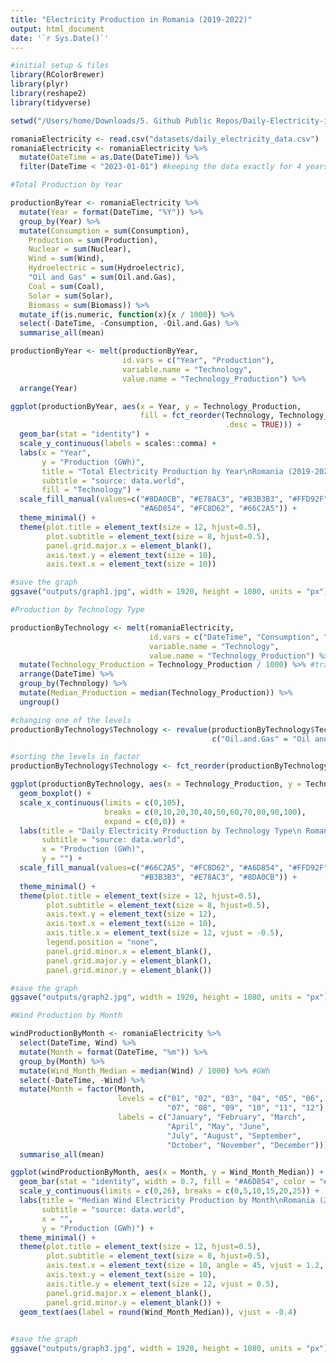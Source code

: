 ```yaml
---
title: "Electricity Production in Romania (2019-2022)"
output: html_document
date: '`r Sys.Date()`'
---
```


```r
#initial setup & files
library(RColorBrewer)
library(plyr)
library(reshape2)
library(tidyverse)

setwd("/Users/home/Downloads/5. Github Public Repos/Daily-Electricity-in-Romania--2019-2023--EDA")

romaniaElectricity <- read.csv("datasets/daily_electricity_data.csv")
romaniaElectricity <- romaniaElectricity %>%
  mutate(DateTime = as.Date(DateTime)) %>%
  filter(DateTime < "2023-01-01") #keeping the data exactly for 4 years (2019-2022)
```



```r
#Total Production by Year

productionByYear <- romaniaElectricity %>%
  mutate(Year = format(DateTime, "%Y")) %>%
  group_by(Year) %>%
  mutate(Consumption = sum(Consumption),
    Production = sum(Production),
    Nuclear = sum(Nuclear),
    Wind = sum(Wind),
    Hydroelectric = sum(Hydroelectric),
    "Oil and Gas" = sum(Oil.and.Gas),
    Coal = sum(Coal),
    Solar = sum(Solar),
    Biomass = sum(Biomass)) %>%
  mutate_if(is.numeric, function(x){x / 1000}) %>%
  select(-DateTime, -Consumption, -Oil.and.Gas) %>%
  summarise_all(mean)

productionByYear <- melt(productionByYear, 
                         id.vars = c("Year", "Production"),
                         variable.name = "Technology",
                         value.name = "Technology_Production") %>%
  arrange(Year)

ggplot(productionByYear, aes(x = Year, y = Technology_Production,
                             fill = fct_reorder(Technology, Technology_Production, 
                                                .desc = TRUE))) + 
  geom_bar(stat = "identity") +
  scale_y_continuous(labels = scales::comma) +
  labs(x = "Year",
       y = "Production (GWh)",
       title = "Total Electricity Production by Year\nRomania (2019-2022)",
       subtitle = "source: data.world",
       fill = "Technology") +
  scale_fill_manual(values=c("#8DA0CB", "#E78AC3", "#B3B3B3", "#FFD92F",
                             "#A6D854", "#FC8D62", "#66C2A5")) +
  theme_minimal() +
  theme(plot.title = element_text(size = 12, hjust=0.5),
        plot.subtitle = element_text(size = 8, hjust=0.5),
        panel.grid.major.x = element_blank(),
        axis.text.y = element_text(size = 10),
        axis.text.x = element_text(size = 10))

#save the graph
ggsave("outputs/graph1.jpg", width = 1920, height = 1080, units = "px")
```


```r
#Production by Technology Type

productionByTechnology <- melt(romaniaElectricity,
                               id.vars = c("DateTime", "Consumption", "Production"),
                               variable.name = "Technology",
                               value.name = "Technology_Production") %>%
  mutate(Technology_Production = Technology_Production / 1000) %>% #transform to GWh
  arrange(DateTime) %>%
  group_by(Technology) %>%
  mutate(Median_Production = median(Technology_Production)) %>%
  ungroup()

#changing one of the levels
productionByTechnology$Technology <- revalue(productionByTechnology$Technology,
                                             c("Oil.and.Gas" = "Oil and Gas"))

#sorting the levels in factor
productionByTechnology$Technology <- fct_reorder(productionByTechnology$Technology, productionByTechnology$Median_Production)

ggplot(productionByTechnology, aes(x = Technology_Production, y = Technology, fill = Technology)) +
  geom_boxplot() +
  scale_x_continuous(limits = c(0,105), 
                     breaks = c(0,10,20,30,40,50,60,70,80,90,100), 
                     expand = c(0,0)) +
  labs(title = "Daily Electricity Production by Technology Type\n Romania (2019-2022)",
       subtitle = "source: data.world",
       x = "Production (GWh)",
       y = "") + 
  scale_fill_manual(values=c("#66C2A5", "#FC8D62", "#A6D854", "#FFD92F",
                             "#B3B3B3", "#E78AC3", "#8DA0CB")) +
  theme_minimal() +
  theme(plot.title = element_text(size = 12, hjust=0.5),
        plot.subtitle = element_text(size = 8, hjust=0.5),
        axis.text.y = element_text(size = 12),
        axis.text.x = element_text(size = 10),
        axis.title.x = element_text(size = 12, vjust = -0.5),
        legend.position = "none",
        panel.grid.minor.x = element_blank(),
        panel.grid.major.y = element_blank(),
        panel.grid.minor.y = element_blank())

#save the graph
ggsave("outputs/graph2.jpg", width = 1920, height = 1080, units = "px")
```

```r
#Wind Production by Month

windProductionByMonth <- romaniaElectricity %>%
  select(DateTime, Wind) %>%
  mutate(Month = format(DateTime, "%m")) %>%
  group_by(Month) %>%
  mutate(Wind_Month_Median = median(Wind) / 1000) %>% #GWh
  select(-DateTime, -Wind) %>%
  mutate(Month = factor(Month, 
                        levels = c("01", "02", "03", "04", "05", "06",
                                   "07", "08", "09", "10", "11", "12"),
                        labels = c("January", "February", "March",
                                   "April", "May", "June",
                                   "July", "August", "September",
                                   "October", "November", "December"))) %>%
  summarise_all(mean)

ggplot(windProductionByMonth, aes(x = Month, y = Wind_Month_Median)) +
  geom_bar(stat = "identity", width = 0.7, fill = "#A6D854", color = "#000000") +
  scale_y_continuous(limits = c(0,26), breaks = c(0,5,10,15,20,25)) +
  labs(title = "Median Wind Electricity Production by Month\nRomania (2019-2022)",
       subtitle = "source: data.world",
       x = "",
       y = "Production (GWh)") +
  theme_minimal() +
  theme(plot.title = element_text(size = 12, hjust=0.5),
        plot.subtitle = element_text(size = 8, hjust=0.5),
        axis.text.x = element_text(size = 10, angle = 45, vjust = 1.2, hjust = 1.1),
        axis.text.y = element_text(size = 10),
        axis.title.y = element_text(size = 12, vjust = 0.5),
        panel.grid.major.x = element_blank(),
        panel.grid.minor.y = element_blank()) +
  geom_text(aes(label = round(Wind_Month_Median)), vjust = -0.4)
  

#save the graph
ggsave("outputs/graph3.jpg", width = 1920, height = 1080, units = "px")
```
